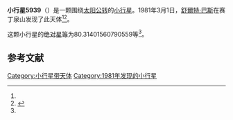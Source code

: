 {{Infobox planet
| bgcolour = #FFFFC0
| name = 5939 Toshimayeda
| symbol = 
| image = 
| caption = 
| discovery = yes
| discovery_ref = 
| discoverer = [[舒爾特·巴斯|舒爾特·巴斯]]
| discovery_site = [[赛丁泉山|赛丁泉山]] 
| discovered = 1981年3月1日
| designations = yes
| mp_name = 
| named_after = 
| alt_names = 1981 EU8/ 1985 BV / 1990 EO2
| mp_category = [[主带小行星|主带小行星]]
| orbit_ref = <ref name="a">[http://ssd.jpl.nasa.gov/sbdb.cgi?sstr=5939 5939 Toshimayeda] {{Wayback|url=http://ssd.jpl.nasa.gov/sbdb.cgi?sstr=5939 |date=20210723003051 }}，小行星數據庫瀏覽器（JPL Small-Body Database Browser）－[[美国国家航空航天局|美国国家航空航天局]]喷气推进实验室</ref>
| epoch = 2456400.5 (2013年4月18日更新)
| aphelion = {{convert|3.122043579089034|AU|km|3|abbr=on|lk=out}}
| perihelion = {{convert|2.357533851237319|AU|km|3|abbr=on}}
| semimajor = {{convert|2.739788715163176|AU|km|3|abbr=on}}
| eccentricity = 0.139519833
| period = 1656.433616 [[日|日]]<br />4.54[[儒略年|儒略年]]
| avg_speed = 
| inclination = 9.350540831369312
| asc_node = 323.3510709054374
| mean_anomaly = 
| arg_peri = 80.31401560790559
| satellites = 
| physical_characteristics = yes
| dimensions = 
| mass = 
| density = 
| surface_grav = 
| escape_velocity = 
| sidereal_day = 
| axial_tilt = 
| pole_ecliptic_lat = 
| pole_ecliptic_lon = 
| albedo = 
| temperatures= 
| temp_name1 = 
| mean_temp_1 = 
| max_temp_1 = 
| temp_name2 = 
| max_temp_2 = 
| spectral_type = 
| abs_magnitude = 80.31401560790559
}}

'''小行星5939'''（{{lang-en|5939 Toshimayeda}}）是一颗围绕[[太阳|太阳]][[公转|公转]]的[[小行星|小行星]]。1981年3月1日，[[舒爾特·巴斯|舒爾特·巴斯]]在赛丁泉山发现了此天体<ref name="a" /><ref>{{cite news|title=小行星列表|url=http://cfa-www.harvard.edu/iau/lists/NumberedMPs.txt|accessdate=2013-07-08|newspaper=哈佛大学|archive-date=2008-05-17|archive-url=https://web.archive.org/web/20080517010638/http://cfa-www.harvard.edu/iau/lists/NumberedMPs.txt|dead-url=no}}</ref>。

这颗小行星的[[绝对星等|绝对星等]]为80.31401560790559等<ref name="a" />。

==参考文献==
{{reflist}}
{{Minor Planet Number|[[小行星5938|小行星5938]]|[[小行星5940|小行星5940]]}}

{{小天体}}

[[Category:小行星带天体|Category:小行星带天体]]
[[Category:1981年发现的小行星|Category:1981年发现的小行星]]

{{asteroid-stub}}